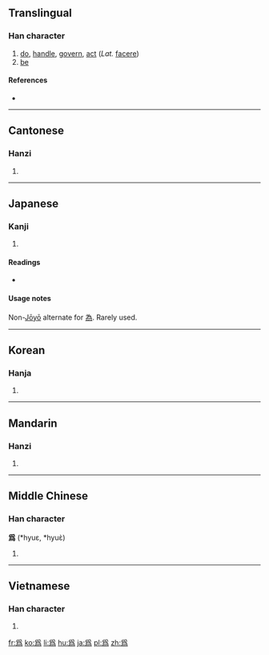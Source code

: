{{also|为|為}}
==Translingual==
{{stroke order|type=animate}}

===Han character===
{{Han char|rn=87|rad=爪|as=08|sn=12|four=|canj=月竹弓火 (BHNF)}}

# [[do]], [[handle]], [[govern]], [[act]] (''Lat.'' [[facere]])
# [[be]]

====References====
* {{Han ref|kx=0689.130|dkj=19686|dj=1102.160|hdz=32033.210|uh=7232|ud=29234}}

----

==Cantonese==

===Hanzi===
{{yue-hanzi|jyut=|y=wai4, wai6|sim=为}}

# {{defn|lang=yue|sort=爪08}}

----

==Japanese==

===Kanji===
{{ja-kanji|grade=|rs=爪08}}

# {{defn|lang=ja|sort=爪08}}

====Readings====
* {{ja-readings|on=[[い]] (i)|kun=[[ため]] (tame), [[する]] (suru), [[なす]] (nasu), [[なる]] (naru)}}

====Usage notes====
Non-[[w:Jōyō kanji|Jōyō]] alternate for [[為]].  Rarely used.

----

==Korean==

===Hanja===
{{ko-hanja|hangeul=위|eumhun=|rv=wi|mr=wi|y=wi}}

# {{defn|lang=ko|sort=爪08}}

----

==Mandarin==

===Hanzi===
{{cmn-hanzi|sim=为|pin=[[wèi]] ([[wei4]]), [[wéi]] ([[wei2]])|wg=wei<sup>4</sup>, wei<sup>2</sup>}}

# {{defn|lang=cmn|sort=爪08}}

----

==Middle Chinese==

===Han character===
'''爲''' (*hyuɛ, *hyuɛ̀)<!--note: asterisks indicate that this character appears more than four times in the Tang Dynasty corpus of literature-->

# {{defn|lang=zhx-mid|sort=爪08}}

----

==Vietnamese==

===Han character===
{{vi-hantu|[[vay]], [[vì]], [[vĩ]], [[voi]] [[vơ]], [[vờ]], [[vi]], [[ví]], [[vị]]|rs=爪08}}

# {{defn|lang=vi|sort=爪08}}

[[fr:爲]]
[[ko:爲]]
[[li:爲]]
[[hu:爲]]
[[ja:爲]]
[[pl:爲]]
[[zh:爲]]